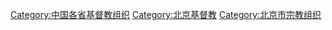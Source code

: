 [[Category:中国各省基督教组织|Category:中国各省基督教组织]]
[[Category:北京基督教|Category:北京基督教]]
[[Category:北京市宗教组织|Category:北京市宗教组织]]